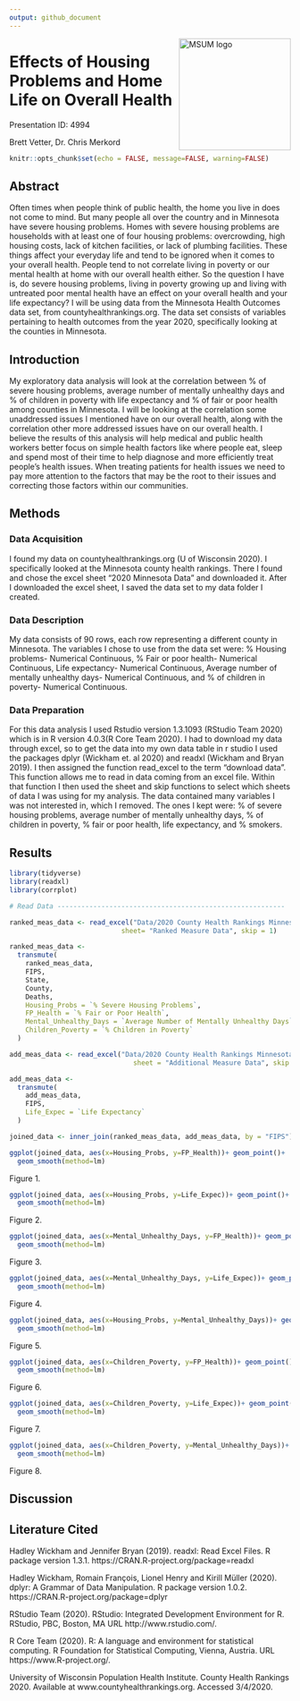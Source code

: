 ```yaml
---
output: github_document
---
```


<img
src="https://www2.mnstate.edu/uploadedImages/Content/Marketing/logos/MSUM_Signature_Vert_Color.jpg" alt="MSUM logo" width="200" style="float:right">

# Effects of Housing Problems and Home Life on Overall Health

Presentation ID: 4994

Brett Vetter, Dr. Chris Merkord

```r
knitr::opts_chunk$set(echo = FALSE, message=FALSE, warning=FALSE)
```

## Abstract 

  Often times when people think of public health, the home you live in does not come to mind. But many people all over the country and in Minnesota have severe housing problems. Homes with severe housing problems are households with at least one of four housing problems: overcrowding, high housing costs, lack of kitchen facilities, or lack of plumbing facilities. These things affect your everyday life and tend to be ignored when it comes to your overall health. People tend to not correlate living in poverty or our mental health at home with our overall health either. So the question I have is, do severe housing problems, living in poverty growing up and living with untreated poor mental health have an effect on your overall health and your life expectancy?  I will be using data from the Minnesota Health Outcomes data set, from countyhealthrankings.org. The data set consists of variables pertaining to health outcomes from the year 2020, specifically looking at the counties in Minnesota. 

## Introduction

 My exploratory data analysis will look at the correlation between % of severe housing problems, average number of mentally unhealthy days and % of children in poverty with life expectancy and % of fair or poor health among counties in Minnesota. I will be looking at the correlation some unaddressed issues I mentioned have on our overall health, along with the correlation other more addressed issues have on our overall health. I believe the results of this analysis will help medical  and public health workers better focus on simple health factors like where people eat, sleep and spend most of their time to help diagnose and more efficiently treat people’s health issues. When treating patients for health issues we need to pay more attention to the factors that may be the root to their issues and correcting those factors within our communities. 

## Methods

### Data Acquisition

I found my data on countyhealthrankings.org (U of Wisconsin 2020). I specifically looked at the Minnesota county health rankings. There I found and chose the excel sheet "2020 Minnesota Data" and downloaded it. After I downloaded the excel sheet, I saved the data set to my data folder I created.

### Data Description

My data consists of 90 rows, each row representing a different county in Minnesota. The variables I chose to use from the data set were: % Housing problems- Numerical Continuous, % Fair or poor health- Numerical Continuous, Life expectancy- Numerical Continuous, Average number of mentally unhealthy days- Numerical Continuous, and % of children in poverty- Numerical Continuous.

### Data Preparation

For this data analysis I used Rstudio version 1.3.1093 (RStudio Team 2020) which is in R version 4.0.3(R Core Team 2020). I had to download my data through excel, so to get the data into my own data table in r studio I used the packages dplyr (Wickham et. al 2020) and readxl (Wickham and Bryan 2019). I then assigned the function read_excel to the term "download data". This function allows me to read in data coming from an excel file. Within that function I then used the sheet and skip functions to select which sheets of data I was using for my analysis. The data contained many variables I was not interested in, which I removed. The ones I kept were: % of severe housing problems, average number of mentally unhealthy days, % of children in poverty, % fair or poor health, life expectancy, and % smokers. 

## Results

```r
library(tidyverse)
library(readxl)
library(corrplot)

# Read Data ---------------------------------------------------------

ranked_meas_data <- read_excel("Data/2020 County Health Rankings Minnesota Data - v1_0 (3).xlsx", 
                            sheet= "Ranked Measure Data", skip = 1)

ranked_meas_data <- 
  transmute(
    ranked_meas_data,
    FIPS,
    State,
    County,
    Deaths,
    Housing_Probs = `% Severe Housing Problems`,
    FP_Health = `% Fair or Poor Health`,
    Mental_Unhealthy_Days = `Average Number of Mentally Unhealthy Days`,
    Children_Poverty = `% Children in Poverty`
  )

add_meas_data <- read_excel("Data/2020 County Health Rankings Minnesota Data - v1_0 (3).xlsx",
                               sheet = "Additional Measure Data", skip = 1)

add_meas_data <-
  transmute(
    add_meas_data,
    FIPS,
    Life_Expec = `Life Expectancy`
  )

joined_data <- inner_join(ranked_meas_data, add_meas_data, by = "FIPS")

```

```r
ggplot(joined_data, aes(x=Housing_Probs, y=FP_Health))+ geom_point()+
  geom_smooth(method=lm)
```

Figure 1. 

```r
ggplot(joined_data, aes(x=Housing_Probs, y=Life_Expec))+ geom_point()+
  geom_smooth(method=lm)
```

Figure 2.

```r
ggplot(joined_data, aes(x=Mental_Unhealthy_Days, y=FP_Health))+ geom_point()+
  geom_smooth(method=lm)
```

Figure 3.

```r
ggplot(joined_data, aes(x=Mental_Unhealthy_Days, y=Life_Expec))+ geom_point()+
  geom_smooth(method=lm)
```

Figure 4. 

```r
ggplot(joined_data, aes(x=Housing_Probs, y=Mental_Unhealthy_Days))+ geom_point()+
  geom_smooth(method=lm)
```

Figure 5. 

```r
ggplot(joined_data, aes(x=Children_Poverty, y=FP_Health))+ geom_point()+
  geom_smooth(method=lm)
```

Figure 6. 

```r
ggplot(joined_data, aes(x=Children_Poverty, y=Life_Expec))+ geom_point()+
  geom_smooth(method=lm)
```

Figure 7. 

```r
ggplot(joined_data, aes(x=Children_Poverty, y=Mental_Unhealthy_Days))+ geom_point()+
  geom_smooth(method=lm)
```

Figure 8. 

## Discussion



## Literature Cited

Hadley Wickham and Jennifer Bryan (2019). readxl: Read
  Excel Files. R package version 1.3.1.
  https://CRAN.R-project.org/package=readxl

Hadley Wickham, Romain François, Lionel Henry and Kirill
  Müller (2020). dplyr: A Grammar of Data Manipulation. R
  package version 1.0.2.
  https://CRAN.R-project.org/package=dplyr
  
RStudio Team (2020). RStudio: Integrated Development
  Environment for R. RStudio, PBC, Boston, MA URL
  http://www.rstudio.com/.
  
R Core Team (2020). R: A language and environment for
  statistical computing. R Foundation for Statistical
  Computing, Vienna, Austria. URL
  https://www.R-project.org/.

University of Wisconsin Population Health Institute. County Health Rankings 2020.     Available at www.countyhealthrankings.org. Accessed 3/4/2020.
